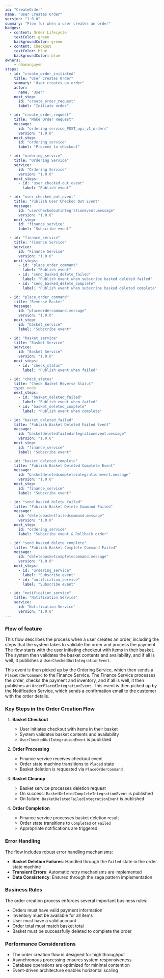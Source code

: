 ```yaml
---
id: "CreateOrder"
name: "User Creates Order"
version: "1.0.0"
summary: "Flow for when a user creates an order"
badges:
  - content: Order Lifecycle
    textColor: green
    backgroundColor: green
  - content: Checkout
    textColor: blue
    backgroundColor: blue
owners:
    - nhanxnguyen
steps:
  - id: "create_order_initiated"
    title: "User Creates Order"
    summary: "User creates an order"
    actor:
      name: "User"
    next_step:
      id: "create_order_request"
      label: "Initiate order"

  - id: "create_order_request"
    title: "Make Order Request"
    message:
      id: "ordering-service_POST_api_v1_orders"
      version: "1.0.0"
    next_step:
      id: "ordering_service"
      label: "Proceed to checkout"

  - id: "ordering_service"
    title: "Ordering Service"
    service:
      id: "Ordering Service"
      version: "1.0.0"
    next_steps:
      - id: "user_checked_out_event"
        label: "Publish event"

  - id: "user_checked_out_event"
    title: "Publish User Checked Out Event"
    message:
      id: "usercheckedoutintegrationevent.message"
      version: "1.0.0"
    next_step:
      id: "finance_service"
      label: "Subscribe event"

  - id: "finance_service"
    title: "Finance Service"
    service:
      id: "Finance Service"
      version: "1.0.0"
    next_steps:
      - id: "place_order_command"
        label: "Publish event"
      - id: "send_basked_delete_failed"
        label: "Publish event when subscribe basked deleted failed"
      - id: "send_basked_delete_complete"
        label: "Publish event when subscribe basked deleted complete"

  - id: "place_order_command"
    title: "Reverse Basket"
    message:
      id: "placeordercommand.message"
      version: "1.0.0"
    next_step:
      id: "basket_service"
      label: "Subscribe event"

  - id: "basket_service"
    title: "Basket Service"
    service:
      id: "Basket Service"
      version: "1.0.0"
    next_steps:
      - id: "check_status"
        label: "Publish event when failed"

  - id: "check_status"
    title: "Check Basket Reverse Status"
    type: node
    next_steps:
      - id: "basket_deleted_failed"
        label: "Publish event when failed"
      - id: "basket_deleted_complete"
        label: "Publish event when complete"

  - id: "basket_deleted_failed"
    title: "Publish Basket Deleted Failed Event"
    message:
      id: "basketdeletedfailedintegrationevent.message"
      version: "1.0.0"
    next_step:
      id: "finance_service"
      label: "Subscribe event"

  - id: "basket_deleted_complete"
    title: "Publish Basket Deleted Complete Event"
    message:
      id: "basketdeletedcompleteintegrationevent.message"
      version: "1.0.0"
    next_step:
      id: "finance_service"
      label: "Subscribe event"

  - id: "send_basked_delete_failed"
    title: "Publish Basket Delete Command Failed"
    message:
      id: "deletebasketfailedcommand.message"
      version: "1.0.0"
    next_step:
      id: "ordering_service"
      label: "Subscribe event & Rollback order"

  - id: "send_basked_delete_complete"
    title: "Publish Basket Complete Command Failed"
    message:
      id: "deletebasketcompletecommand.message"
      version: "1.0.0"
    next_steps:
      - id: "ordering_service"
        label: "Subscribe event"
      - id: "notification_service"
        label: "Subscribe event"

  - id: "notification_service"
    title: "Notification Service"
    service:
      id: "Notification Service"
      version: "1.0.0"
---
```


### Flow of feature

This flow describes the process when a user creates an order, including the steps that the system takes to validate the order and process the payment. The flow starts with the user initiating checkout with items in their basket. The system then validates the basket contents and availability, and if all is well, it publishes a `UserCheckedOutIntegrationEvent`. 

This event is then picked up by the Ordering Service, which then sends a `PlaceOrderCommand` to the Finance Service. The Finance Service processes the order, checks the payment and inventory, and if all is well, it then publishes an `OrderPlacedIntegrationEvent`. This event is then picked up by the Notification Service, which sends a confirmation email to the customer with the order details.

<NodeGraph />

### Key Steps in the Order Creation Flow

1. **Basket Checkout**
   - User initiates checkout with items in their basket
   - System validates basket contents and availability
   - `UserCheckedOutIntegrationEvent` is published

2. **Order Processing**
   - Finance service receives checkout event
   - Order state machine transitions to `Placed` state
   - Basket deletion is requested via `PlaceOrderCommand`

3. **Basket Cleanup**
   - Basket service processes deletion request
   - On success: `BasketDeletedCompleteIntegrationEvent` is published
   - On failure: `BasketDeletedFailedIntegrationEvent` is published

4. **Order Completion**
   - Finance service processes basket deletion result
   - Order state transitions to `Completed` or `Failed`
   - Appropriate notifications are triggered

### Error Handling

The flow includes robust error handling mechanisms:

- **Basket Deletion Failures**: Handled through the `Failed` state in the order state machine
- **Transient Errors**: Automatic retry mechanisms are implemented
- **Data Consistency**: Ensured through the saga pattern implementation

### Business Rules

The order creation process enforces several important business rules:

- Orders must have valid payment information
- Inventory must be available for all items
- User must have a valid account
- Order total must match basket total
- Basket must be successfully deleted to complete the order

### Performance Considerations

- The order creation flow is designed for high throughput
- Asynchronous processing ensures system responsiveness
- Database operations are optimized for minimal contention
- Event-driven architecture enables horizontal scaling
